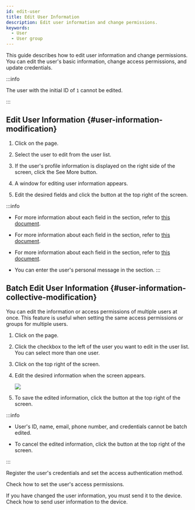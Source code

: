 ```yaml
---
id: edit-user
title: Edit User Information
description: Edit user information and change permissions.
keywords:
  - User
  - User group
---
```


This guide describes how to edit user information and change permissions. You can edit the user's basic information, change access permissions, and update credentials.

:::info

The user with the initial ID of `1` cannot be edited.

:::

## Edit User Information {#user-information-modification}

1. Click <Cmd sid='shell.header.user' /> on the <Cmd sid='shell.header.launcher' /> page.

2. Select the user to edit from the user list.

3. If the user's profile information is displayed on the right side of the screen, click the <Cmd>See More</Cmd> button.

4. A window for editing user information appears.

5. Edit the desired fields and click the <Cmd sid='common.save' /> button at the top right of the screen.

:::info

* For more information about each field in the <Cmd sid='team.user.information' /> section, refer to [this document](add-user-basic-info).

* For more information about each field in the <Cmd sid='team.user.credential.title' /> section, refer to [this document](enroll-credential).

* For more information about each field in the <Cmd sid='team.user.permission.title' /> section, refer to [this document](set-permission).

* You can enter the user's personal message in the <Cmd sid='common.advanced' product='2' /> section.
  :::

## Batch Edit User Information {#user-information-collective-modification}

You can edit the information or access permissions of multiple users at once. This feature is useful when setting the same access permissions or groups for multiple users.

1. Click <Cmd sid='shell.header.user' /> on the <Cmd sid='shell.header.launcher' /> page.

2. Click the checkbox to the left of the user you want to edit in the user list. You can select more than one user.

3. Click <Cmd sid='common.batchEdit' /> on the top right of the screen.

4. Edit the desired information when the <Cmd sid='common.batchEdit' /> screen appears.

   <Image src='/img/biostarx-edit-user-batch-edit.png' />

5. To save the edited information, click the <Cmd sid='common.save' /> button at the top right of the screen.

:::info

* User's ID, name, email, phone number, and credentials cannot be batch edited.

* To cancel the edited information, click the <Cmd sid='common.cancel' /> button at the top right of the screen.

:::

<NextStep>
<NextItem to='enroll-credential'>

Register the user's credentials and set the access authentication method.

</NextItem>
<NextItem to='set-permission'>

Check how to set the user's access permissions.

</NextItem>
<NextItem to='transfer-user-info-to-device'>

If you have changed the user information, you must send it to the device. Check how to send user information to the device.

</NextItem>
</NextStep>
